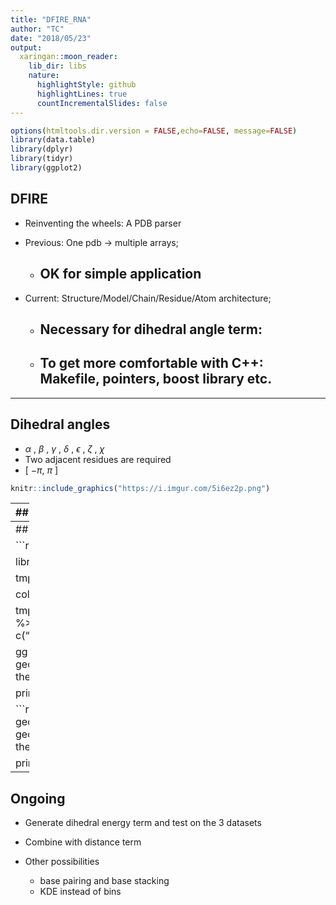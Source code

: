 ```yaml
---
title: "DFIRE_RNA"
author: "TC"
date: "2018/05/23"
output:
  xaringan::moon_reader:
    lib_dir: libs
    nature:
      highlightStyle: github
      highlightLines: true
      countIncrementalSlides: false
---
```



```r
options(htmltools.dir.version = FALSE,echo=FALSE, message=FALSE)
library(data.table)
library(dplyr)
library(tidyr)
library(ggplot2)
```

## DFIRE 

- Reinventing the wheels: A PDB parser

- Previous: One pdb -> multiple arrays;
    - OK for simple application
--
- Current: Structure/Model/Chain/Residue/Atom architecture; 
    - Necessary for dihedral angle term:
--
    - To get more comfortable with C++: Makefile, pointers, boost library etc.
--



---

## Dihedral angles

- $\alpha$ , $\beta$ , $\gamma$ , $\delta$ , $\epsilon$ , $\zeta$ , $\chi$ 
- Two adjacent residues are required
- [ $-\pi$, $\pi$ ]

```r
knitr::include_graphics("https://i.imgur.com/5i6ez2p.png")
```


---
## Dihedral term

- From Boltzmann statistical distribution, the energy contribution $\Delta G_i(\theta_a^i)$ of **angle** $i$ ( $\alpha$ , $\beta$ , $\gamma$ , $\delta$ , $\epsilon$ , $\zeta$ , $\chi$ ) of $\theta$ **degree** can be derived as


$$
\Delta G_i(\theta_a^i)=-k_BTln\frac{f_a^{OBS}(\theta^i_a)}{f_a^{REF}(\theta_a^i)}
$$

- Observed probability 

$$f_a^{OBS}(\theta^i_a)=\frac{N_i(\theta)}{\sum_{\theta}N_i(\theta)}=\frac{N_i(\theta)}{N_i}$$

- And reference probability

$$f_i^{REF}(\theta)=\frac{\sum_{i}N_i(\theta)}{\sum_{i}\sum_{\theta}N_i(\theta)}=\frac{N(\theta)}{N}$$

---
## Distribution of different angles (all nucleotides united)

```r
library(data.table)

library(tidyr)

tmp.tbl <-fread("/home/tc/GIT/dfire_rna2/tmpdata/dihedral_distri.tab")

colnames(tmp.tbl)=c("alpha","beta","gamma","delta","epsilon","zeta","chi")

tmp.tbl2 <- tmp.tbl %>%
  gather(key="angle_type",value="angles",1:7) %>%
  mutate(angle_type=factor(angle_type,levels = c("alpha","beta","gamma","delta","epsilon","zeta","chi")))
  
gg <- ggplot(data=tmp.tbl2,aes(x=angles))+
  geom_density(aes(fill=angle_type),alpha=0.5)+
  xlim(-180,180)+
  theme_classic()+
  theme(text = element_text(size=20))

print(gg)
```

```r
gg <- ggplot(data=tmp.tbl2,aes(x=bin))+
  # geom_density(aes(fill=angle_type),alpha=0.5)+
  geom_bar(aes(fill=angle_type),position = "dodge")+
  # xlim(-180,180)+
  theme_classic()+
  theme(text = element_text(size=20))

print(gg)
```


---
## Ongoing

- Generate dihedral energy term and test on the 3 datasets

- Combine with distance term

- Other possibilities
    - base pairing and base stacking 
    - KDE instead of bins
